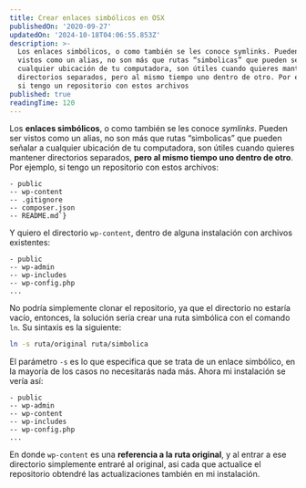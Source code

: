 ```yaml
---
title: Crear enlaces simbólicos en OSX
publishedOn: '2020-09-27'
updatedOn: '2024-10-18T04:06:55.853Z'
description: >-
  Los enlaces simbólicos, o como también se les conoce symlinks. Pueden ser
  vistos como un alias, no son más que rutas “simbolicas” que pueden señalar a
  cualquier ubicación de tu computadora, son útiles cuando quieres mantener
  directorios separados, pero al mismo tiempo uno dentro de otro. Por ejemplo,
  si tengo un repositorio con estos archivos
published: true
readingTime: 120
---
```

Los **enlaces simbólicos**, o como también se les conoce _symlinks_. Pueden ser
vistos como un alias, no son más que rutas “simbolicas” que pueden señalar a
cualquier ubicación de tu computadora, son útiles cuando quieres mantener
directorios separados, **pero al mismo tiempo uno dentro de otro**. Por ejemplo,
si tengo un repositorio con estos archivos:

```plain
- public
-- wp-content
-- .gitignore
-- composer.json
-- README.md`}
```

Y quiero el directorio `wp-content`, dentro de alguna instalación con archivos existentes:

```plain
- public
-- wp-admin
-- wp-includes
-- wp-config.php
...
```

No podría simplemente clonar el repositorio, ya que el directorio no estaría
vacío, entonces, la solución sería crear una ruta simbólica con el comando `ln`.
Su sintaxis es la siguiente:

```bash
ln -s ruta/original ruta/simbolica
```

El parámetro `-s` es lo que especifica que se trata de un enlace simbólico,
en la mayoría de los casos no necesitarás nada más. Ahora mi instalación se
vería así:

```plain
- public
-- wp-admin
-- wp-content
-- wp-includes
-- wp-config.php
...
```

En donde `wp-content` es una **referencia a la ruta original**, y al entrar a ese
directorio simplemente entraré al original, asi cada que actualice el
repositorio obtendré las actualizaciones también en mi instalación.
